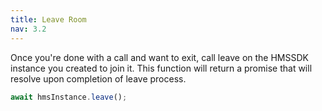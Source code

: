 ```yaml
---
title: Leave Room
nav: 3.2
---
```


Once you're done with a call and want to exit, call leave on the HMSSDK instance you created to join it. This function will return a promise that will resolve upon completion of leave process.

```js
await hmsInstance.leave();
```
